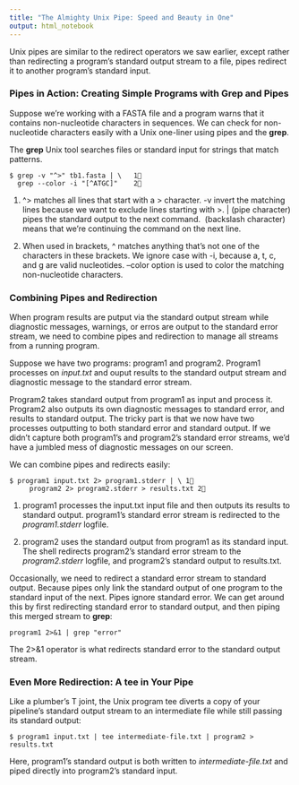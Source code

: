```yaml
---
title: "The Almighty Unix Pipe: Speed and Beauty in One"
output: html_notebook
---
```


Unix pipes are similar to the redirect operators we saw earlier, except rather than redirecting a program's standard output stream to a file, pipes redirect it to another program's standard input.

### Pipes in Action: Creating Simple Programs with Grep and Pipes
Suppose we're working with a FASTA file and a program warns that it contains non-nucleotide characters in sequences. We can check for non-nucleotide characters easily with a Unix one-liner using pipes and the **grep**.

The **grep** Unix tool searches files or standard input for strings that match patterns.

```{}
$ grep -v "^>" tb1.fasta | \   1⃣️
  grep --color -i "[^ATGC]"    2⃣️
```

1. ^> matches all lines that start with a > character.
   -v invert the matching lines because we want to exclude lines starting with >.
   | (pipe character) pipes the standard output to the next command.
   \ (backslash character) means that we're continuing the command on the next line.

2. When used in brackets, ^ matches anything that's not one of the characters in these brackets.
   We ignore case with -i, because a, t, c, and g are valid nucleotides.
   --color option is used to color the matching non-nucleotide characters.
   
### Combining Pipes and Redirection
When program results are putput via the standard output stream while diagnostic messages, warnings, or erros are output to the standard error stream, we need to combine pipes and redirection to manage all streams from a running program.

Suppose we have two programs: program1 and program2.
Program1 processes on *input.txt* and ouput results to the standard output stream and diagnostic message to the standard error stream. 

Program2 takes standard output from program1 as input and process it. Program2 also outputs its own diagnostic messages to standard error, and results to standard output.
The tricky part is that we now have two processes outputting to both standard error and standard output. If we didn't capture both program1's and program2's standard error streams, we'd have a jumbled mess of diagnostic messages on our screen. 

We can combine pipes and redirects easily:
```{}
$ program1 input.txt 2> program1.stderr | \ 1⃣️
     program2 2> program2.stderr > results.txt 2⃣️
```

1. program1 processes the input.txt input file and then outputs its results to standard output. program1's standard error stream is redirected to the *program1.stderr* logfile.

2. program2 uses the standard output from program1 as its standard input. The shell redirects program2's standard error stream to the *program2.stderr* logfile, and program2's standard output to results.txt.

Occasionally, we need to redirect a standard error stream to standard output. 
Because pipes only link the standard output of one program to the standard input of the next. Pipes ignore standard error. We can get around this by first redirecting standard error to standard output, and then piping this merged stream to **grep**:
```{}
program1 2>&1 | grep "error"
```

The 2>&1 operator is what redirects standard error to the standard output stream.

### Even More Redirection: A tee in Your Pipe
Like a plumber's T joint, the Unix program tee diverts a copy of your pipeline's standard output stream to an intermediate file while still passing its standard output:
```{}
$ program1 input.txt | tee intermediate-file.txt | program2 > results.txt
```

Here, program1's standard output is both written to *intermediate-file.txt* and piped directly into program2's standard input.




